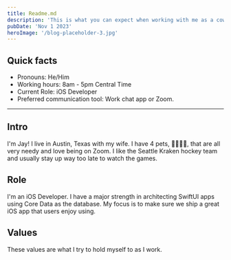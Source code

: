```yaml
---
title: Readme.md
description: 'This is what you can expect when working with me as a coworker.'
pubDate: 'Nov 1 2023'
heroImage: '/blog-placeholder-3.jpg'
---
```


## Quick facts

- Pronouns: He/Him
- Working hours: 8am - 5pm Central Time
- Current Role: iOS Developer
- Preferred communication tool: Work chat app or Zoom.

---

## Intro

I'm Jay! I live in Austin, Texas with my wife. I have 4 pets, 🐶🐶🐱🐱, that are all very needy and love being on Zoom. I like the Seattle Kraken hockey team and usually stay up way too late to watch the games.

## Role

I'm an iOS Developer. I have a major strength in architecting SwiftUI apps using Core Data as the database. My focus is to make sure we ship a great iOS app that users enjoy using.

## Values

These values are what I try to hold myself to as I work.